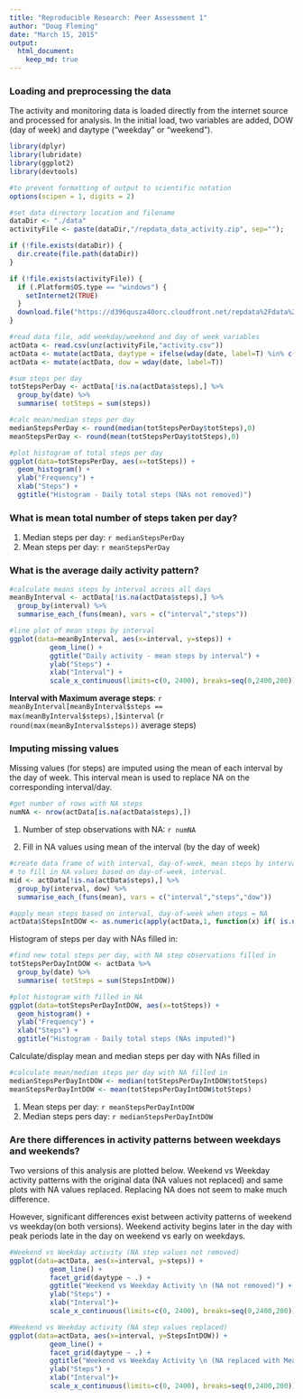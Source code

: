 ---
title: "Reproducible Research: Peer Assessment 1"
author: "Doug Fleming"
date: "March 15, 2015"
output: 
  html_document:
    keep_md: true
---


### Loading and preprocessing the data

The activity and monitoring data is loaded directly from the internet source and processed for analysis. In the initial load, two variables are added, DOW (day of week) and daytype ("weekday" or "weekend").

```{r warning=FALSE, message=FALSE}
library(dplyr)
library(lubridate)
library(ggplot2)
library(devtools)

#to prevent formatting of output to scientific notation
options(scipen = 1, digits = 2)

#set data directory location and filename 
dataDir <- "./data"
activityFile <- paste(dataDir,"/repdata_data_activity.zip", sep="");

if (!file.exists(dataDir)) {
  dir.create(file.path(dataDir))
}

if (!file.exists(activityFile)) {
  if (.Platform$OS.type == "windows") {
    setInternet2(TRUE)
  }
  download.file("https://d396qusza40orc.cloudfront.net/repdata%2Fdata%2Factivity.zip", activityFile)
}

#read data file, add weekday/weekend and day of week variables
actData <- read.csv(unz(activityFile,"activity.csv"))
actData <- mutate(actData, daytype = ifelse(wday(date, label=T) %in% c("Sat","Sun"),'Weekend','Weekday'))
actData <- mutate(actData, dow = wday(date, label=T))

#sum steps per day
totStepsPerDay <- actData[!is.na(actData$steps),] %>%
  group_by(date) %>% 
  summarise( totSteps = sum(steps))

#calc mean/median steps per day
medianStepsPerDay <- round(median(totStepsPerDay$totSteps),0)
meanStepsPerDay <- round(mean(totStepsPerDay$totSteps),0)

#plot histogram of total steps per day
ggplot(data=totStepsPerDay, aes(x=totSteps)) + 
  geom_histogram() +
  ylab("Frequency") +
  xlab("Steps") +
  ggtitle("Histogram - Daily total steps (NAs not removed)")

```

### What is mean total number of steps taken per day?

1. Median steps per day: `r medianStepsPerDay`  
2. Mean steps per day: `r meanStepsPerDay`

### What is the average daily activity pattern?

```{r}

#calculate means steps by interval across all days
meanByInterval <- actData[!is.na(actData$steps),] %>%
  group_by(interval) %>%
  summarise_each_(funs(mean), vars = c("interval","steps"))

#line plot of mean steps by interval
ggplot(data=meanByInterval, aes(x=interval, y=steps)) + 
          geom_line() + 
          ggtitle("Daily activity - mean steps by interval") + 
          ylab("Steps") + 
          xlab("Interval") +
          scale_x_continuous(limits=c(0, 2400), breaks=seq(0,2400,200))

```

**Interval with Maximum average steps**: `r meanByInterval[meanByInterval$steps == max(meanByInterval$steps),]$interval` (`r round(max(meanByInterval$steps))` average steps)

### Imputing missing values

Missing values (for steps) are imputed using the mean of each interval by the day of week. This interval mean is used to replace NA on the corresponding interval/day.

```{r }

#get number of rows with NA steps
numNA <- nrow(actData[is.na(actData$steps),])
```

1. Number of step observations with NA: `r numNA`

2. Fill in NA values using mean of the interval (by the day of week)

```{r}

#create data frame of with interval, day-of-week, mean steps by interval - use
# to fill in NA values based on day-of-week, interval.
mid <- actData[!is.na(actData$steps),] %>%
  group_by(interval, dow) %>%
  summarise_each_(funs(mean), vars = c("interval","steps","dow"))

#apply mean steps based on interval, day-of-week when steps = NA
actData$StepsIntDOW <- as.numeric(apply(actData,1, function(x) if( is.na(x[1])) round(mid[mid$interval == as.numeric(x[3]) & mid$dow ==  x[5],]$steps,0) else x[1][[1]][[1]]))

```

Histogram of steps per day with NAs filled in:

```{r warning=FALSE, message=FALSE}

#find new total steps per day, with NA step observations filled in 
totStepsPerDayIntDOW <- actData %>%
  group_by(date) %>% 
  summarise( totSteps = sum(StepsIntDOW))

#plot histogram with filled in NA
ggplot(data=totStepsPerDayIntDOW, aes(x=totSteps)) + 
  geom_histogram() +
  ylab("Frequency") +
  xlab("Steps") +
  ggtitle("Histogram - Daily total steps (NAs imputed)")

```

Calculate/display mean and median steps per day with NAs filled in

```{r}

#calculate mean/median steps per day with NA filled in
medianStepsPerDayIntDOW <- median(totStepsPerDayIntDOW$totSteps)
meanStepsPerDayIntDOW <- mean(totStepsPerDayIntDOW$totSteps)

```
1. Mean steps per day: `r meanStepsPerDayIntDOW`
2. Median steps pers day: `r medianStepsPerDayIntDOW`

### Are there differences in activity patterns between weekdays and weekends?

Two versions of this analysis are plotted below. Weekend vs Weekday activity patterns with the original data (NA values not replaced) and same plots with NA values replaced. Replacing NA does not seem to make much difference.

However, significant differences exist between activity patterns of weekend vs weekday(on both versions). Weekend activity begins later in the day with peak periods late in the day on weekend vs early on weekdays.

```{r warning=FALSE}

#Weekend vs Weekday activity (NA step values not removed)
ggplot(data=actData, aes(x=interval, y=steps)) + 
          geom_line() + 
          facet_grid(daytype ~ .) +
          ggtitle("Weekend vs Weekday Activity \n (NA not removed)") + 
          ylab("Steps") + 
          xlab("Interval")+
          scale_x_continuous(limits=c(0, 2400), breaks=seq(0,2400,200))

#Weekend vs Weekday activity (NA step values replaced)
ggplot(data=actData, aes(x=interval, y=StepsIntDOW)) + 
          geom_line() + 
          facet_grid(daytype ~ .) +
          ggtitle("Weekend vs Weekday Activity \n (NA replaced with Mean of steps by Interval, Day of Week)") + 
          ylab("Steps") + 
          xlab("Interval")+
          scale_x_continuous(limits=c(0, 2400), breaks=seq(0,2400,200))

```